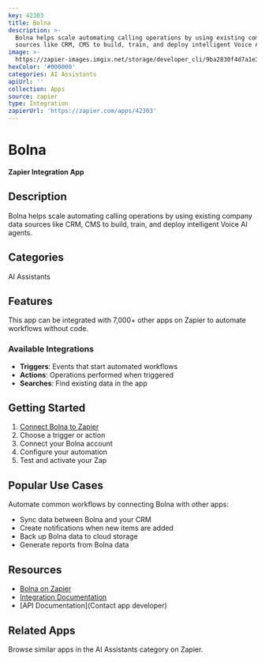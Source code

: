 ```yaml
---
key: 42303
title: Bolna
description: >-
  Bolna helps scale automating calling operations by using existing company data
  sources like CRM, CMS to build, train, and deploy intelligent Voice AI agents.
image: >-
  https://zapier-images.imgix.net/storage/developer_cli/9ba2830f4d7a1e3d8a68bfb1ca49639a.png?auto=format%2Ccompress&ixlib=python-3.0.0&q=50
hexColor: '#000000'
categories: AI Assistants
apiUrl: ''
collection: Apps
source: zapier
type: Integration
zapierUrl: 'https://zapier.com/apps/42303'
---
```

# Bolna

**Zapier Integration App**

## Description

Bolna helps scale automating calling operations by using existing company data sources like CRM, CMS to build, train, and deploy intelligent Voice AI agents.

## Categories

AI Assistants

## Features

This app can be integrated with 7,000+ other apps on Zapier to automate workflows without code.

### Available Integrations

- **Triggers**: Events that start automated workflows
- **Actions**: Operations performed when triggered
- **Searches**: Find existing data in the app

## Getting Started

1. [Connect Bolna to Zapier](https://zapier.com/apps/42303)
2. Choose a trigger or action
3. Connect your Bolna account
4. Configure your automation
5. Test and activate your Zap

## Popular Use Cases

Automate common workflows by connecting Bolna with other apps:

- Sync data between Bolna and your CRM
- Create notifications when new items are added
- Back up Bolna data to cloud storage
- Generate reports from Bolna data

## Resources

- [Bolna on Zapier](https://zapier.com/apps/42303)
- [Integration Documentation](https://zapier.com/apps/42303/integrations)
- [API Documentation](Contact app developer)

## Related Apps

Browse similar apps in the AI Assistants category on Zapier.
